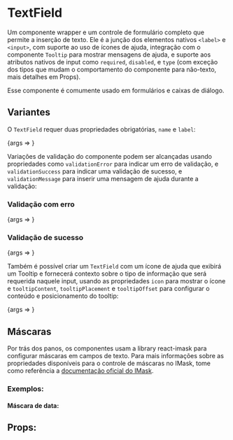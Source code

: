 
<Meta title="Forms/TextField" component={TextField} />

# TextField

Um componente wrapper e um controle de formulário completo que permite a inserção de texto. Ele é a junção dos elementos
nativos `<label>` e `<input>`, com suporte ao uso de ícones de ajuda, integração com o componente `Tooltip` para mostrar
mensagens de ajuda, e suporte aos atributos nativos de input como `required`, `disabled`, e `type` (com exceção dos
tipos que mudam o comportamento do componente para não-texto, mais detalhes em Props).

Esse componente é comumente usado em formulários e caixas de diálogo.

## Variantes

O `TextField` requer duas propriedades obrigatórias, `name` e `label`:

<Canvas>
    <Story name="Regular TextField" args={{ name: "inputName", label: "Input Label" }}>
        {args => <TextField {...args} />}
    </Story>
</Canvas>

Variações de validação do componente podem ser alcançadas usando propriedades como `validationError` para indicar um
erro de validação, e `validationSuccess` para indicar uma validação de sucesso, e `validationMessage` para inserir uma
mensagem de ajuda durante a validação:

### Validação com erro

<Canvas>
    <Story
        name="Error TextField"
        args={{
            name: "inputName",
            label: "Input Label",
            value: "Wrong Input",
            validationError: true,
            validationMessage: "There seems to be something wrong with your input",
        }}
    >
        {args => <TextField {...args} />}
    </Story>
</Canvas>

### Validação de sucesso

<Canvas>
    <Story
        name="Success TextField"
        args={{ name: "inputName", label: "Input Label", value: "Right Input", validationSuccess: true }}
    >
        {args => <TextField {...args} />}
    </Story>
</Canvas>

Também é possível criar um `TextField` com um ícone de ajuda que exibirá um Tooltip e fornecerá contexto sobre o tipo de
informação que será requerida naquele input, usando as propriedades `icon` para mostrar o ícone e `tooltipContent`,
`tooltipPlacement` e `tooltipOffset` para configurar o conteúdo e posicionamento do tooltip:

<Canvas>
    <Story
        name="Information TextField"
        args={{
            name: "inputName",
            label: "Input Label",
            icon: "info",
            tooltipContent: "A vida é bela",
            tooltipPlacement: "top-start",
            tooltipOffset: [0, 6],
        }}
    >
        {args => <TextField {...args} />}
    </Story>
</Canvas>

## Máscaras

Por trás dos panos, os componentes usam a library react-imask para configurar máscaras em campos de texto. Para mais
informações sobre as propriedades disponíveis para o controle de máscaras no IMask, tome como referência a
[documentação oficial do IMask](https://imask.js.org/).

### Exemplos:

#### Máscara de data:

<Canvas>
    <Story name="Date Masked TextField">
        <TextField
            name="date"
            label="Data de nascimento"
            mask={Date}
            pattern="d/`m/`YY"
            maxLength="10"
            placeholder="dd/mm/aaaa"
            min={new Date(1900, 0, 1)}
            max={new Date(2010, 0, 1)}
        />
    </Story>
</Canvas>

## Props:

<ArgsTable of={TextField} />
